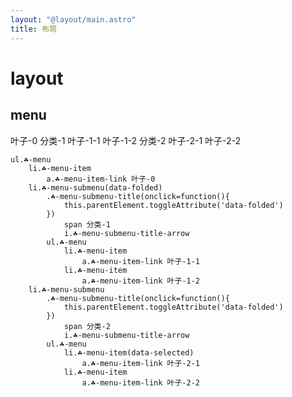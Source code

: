 ```yaml
---
layout: "@layout/main.astro"
title: 布局
---
```



# layout


<Layouts />


## menu

<T tag="ul" class="☘-menu">
    <T tag="li" class="☘-menu-item"><T tag="a" class="☘-menu-item-link">叶子-0</T></T>
    <T tag="li" class="☘-menu-submenu" data-folded>
        <T class="☘-menu-submenu-title" onclick="this.parentElement.toggleAttribute('data-folded')">
            <span>分类-1</span>
            <T tag="i" class="☘-menu-submenu-title-arrow"/>
        </T>
        <T tag="ul" class="☘-menu">
            <T tag="li" class="☘-menu-item"><T tag="a" class="☘-menu-item-link">叶子-1-1</T></T>
            <T tag="li" class="☘-menu-item"><T tag="a" class="☘-menu-item-link">叶子-1-2</T></T>
        </T>
    </T>
    <T tag="li" class="☘-menu-submenu">
        <T class="☘-menu-submenu-title" onclick="this.parentElement.toggleAttribute('data-folded')">
            <span>分类-2</span>
            <T tag="i" class="☘-menu-submenu-title-arrow"/>
        </T>
        <T tag="ul" class="☘-menu">
            <T tag="li" class="☘-menu-item" data-selected><T tag="a" class="☘-menu-item-link">叶子-2-1</T></T>
            <T tag="li" class="☘-menu-item"><T tag="a" class="☘-menu-item-link">叶子-2-2</T></T>
        </T>
    </T>
</T>


```pug
ul.☘-menu
    li.☘-menu-item
        a.☘-menu-item-link 叶子-0
    li.☘-menu-submenu(data-folded)
        .☘-menu-submenu-title(onclick=function(){
            this.parentElement.toggleAttribute('data-folded')
        })
            span 分类-1
            i.☘-menu-submenu-title-arrow
        ul.☘-menu
            li.☘-menu-item
                a.☘-menu-item-link 叶子-1-1
            li.☘-menu-item
                a.☘-menu-item-link 叶子-1-2
    li.☘-menu-submenu
        .☘-menu-submenu-title(onclick=function(){
            this.parentElement.toggleAttribute('data-folded')
        })
            span 分类-2
            i.☘-menu-submenu-title-arrow
        ul.☘-menu
            li.☘-menu-item(data-selected)
                a.☘-menu-item-link 叶子-2-1
            li.☘-menu-item
                a.☘-menu-item-link 叶子-2-2
```
